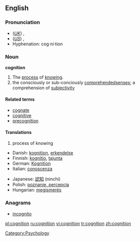 ==English==

===Pronunciation===
*(''[[Received Pronunciation|UK]]'') {{IPA|/kɒgˈnɪʃən/}}, {{SAMPA|/kQg"nIS@n/}}
*(''[[General American|US]]'') {{IPA|/kɑgˈnɪʃən/}}, {{SAMPA|/kAg"nIs@n/}}
*Hyphenation: cog·ni·tion

===Noun===
{{wikipedia}}
'''cognition'''
#The [[process]] of [[know]]ing.
#the consciously or sub-conciously [[comprehended]][[ senses]]; a comprehension of [[subjectivity]] 

====Related terms====
*[[cognate]]
*[[cognitive]]
*[[precognition]]

====Translations====
#process of knowing
*Danish: [[kognition]], [[erkendelse]]
*Finnish: [[kognitio]], [[tajunta]]
*German: [[Kognition]] {{f}}
*Italian: [[conoscenza]] {{m}}
{{mid}}
*Japanese: [[認知]] (ninchi)
*Polish: [[poznanie, percepcja]] {{n}}
*Hungarian: [[megismerés]]
{{bottom}}

===Anagrams===
*[[incognito]]

[[Category:Psychology]]

[[pl:cognition]]
[[ru:cognition]]
[[vi:cognition]]
[[tr:cognition]]
[[zh:cognition]]